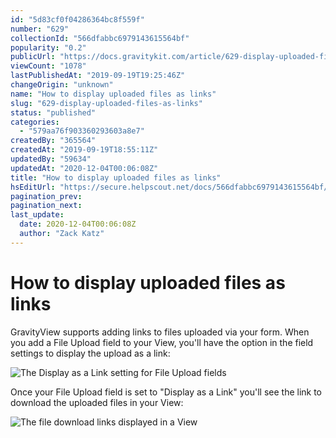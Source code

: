```yaml
---
id: "5d83cf0f04286364bc8f559f"
number: "629"
collectionId: "566dfabbc6979143615564bf"
popularity: "0.2"
publicUrl: "https://docs.gravitykit.com/article/629-display-uploaded-files-as-links"
viewCount: "1078"
lastPublishedAt: "2019-09-19T19:25:46Z"
changeOrigin: "unknown"
name: "How to display uploaded files as links"
slug: "629-display-uploaded-files-as-links"
status: "published"
categories: 
  - "579aa76f903360293603a8e7"
createdBy: "365564"
createdAt: "2019-09-19T18:55:11Z"
updatedBy: "59634"
updatedAt: "2020-12-04T00:06:08Z"
title: "How to display uploaded files as links"
hsEditUrl: "https://secure.helpscout.net/docs/566dfabbc6979143615564bf/article/5d83cf0f04286364bc8f559f"
pagination_prev: 
pagination_next: 
last_update:
  date: 2020-12-04T00:06:08Z
  author: "Zack Katz"
---
```


# How to display uploaded files as links

GravityView supports adding links to files uploaded via your form. When you add a File Upload field to your View, you'll have the option in the field settings to display the upload as a link:

![The Display as a Link setting for File Upload fields](https://s3.amazonaws.com/helpscout.net/docs/assets/54c58489e4b051242988532c/images/5d83cf8d04286364bc8f55ab/file-jJ99s0Th9T.png)

Once your File Upload field is set to "Display as a Link" you'll see the link to download the uploaded files in your View:

![The file download links displayed in a View](https://s3.amazonaws.com/helpscout.net/docs/assets/54c58489e4b051242988532c/images/5d83d61504286364bc8f55fd/file-zHu89OBUEs.png)